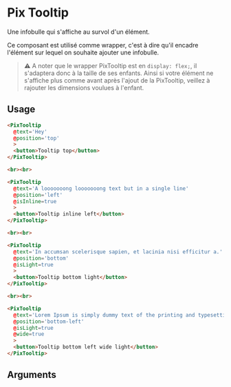 
<Meta
  title='Basics/Tooltip'
  component='PixTooltip'
  decorators={[centered]}
  argTypes={stories.argTypes}
/>

# Pix Tooltip

Une infobulle qui s'affiche au survol d'un élément.

Ce composant est utilisé comme wrapper, c'est à dire qu'il encadre l'élément sur lequel on souhaite ajouter une infobulle.

> ⚠️ A noter que le wrapper PixTooltip est en `display: flex;`, il s'adaptera donc à la taille de ses enfants. Ainsi si votre élément ne s'affiche plus comme avant après l'ajout de la PixTooltip, veillez à rajouter les dimensions voulues à l'enfant.

<Canvas>
  <Story name="Tooltip" story={stories.tooltip} height="160px" />
</Canvas>

## Usage

```html
<PixTooltip
  @text='Hey'
  @position='top'
  >
  <button>Tooltip top</button>
</PixTooltip>

<br><br>

<PixTooltip
  @text='A looooooong looooooong text but in a single line'
  @position='left'
  @isInline=true
  >
  <button>Tooltip inline left</button>
</PixTooltip>

<br><br>

<PixTooltip
  @text='In accumsan scelerisque sapien, et lacinia nisi efficitur a.'
  @position='bottom'
  @isLight=true
  >
  <button>Tooltip bottom light</button>
</PixTooltip>

<br><br>

<PixTooltip
  @text='Lorem Ipsum is simply dummy text of the printing and typesetting industry.'
  @position='bottom-left'
  @isLight=true
  @wide=true
  >
  <button>Tooltip bottom left wide light</button>
</PixTooltip>
```

## Arguments

<ArgsTable story="Tooltip" />
